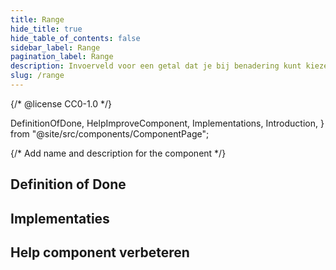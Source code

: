 ```yaml
---
title: Range
hide_title: true
hide_table_of_contents: false
sidebar_label: Range
pagination_label: Range
description: Invoerveld voor een getal dat je bij benadering kunt kiezen door te schuiven tussen een minimum en maximum.
slug: /range
---
```


{/* @license CC0-1.0 */}

  DefinitionOfDone,
  HelpImproveComponent,
  Implementations,
  Introduction,
} from "@site/src/components/ComponentPage";

{/* Add name and description for the component */}


<Introduction component={component} headingLevel={1} description={description} />

## Definition of Done

<DefinitionOfDone component={component} headingLevel={3} />

## Implementaties

<Implementations component={component} headingLevel={3} />

## Help component verbeteren

<HelpImproveComponent component={component} headingLevel={3} />
